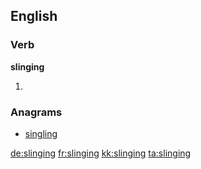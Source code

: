 ==English==

===Verb===
'''slinging'''

# {{present participle of|sling}}

===Anagrams===
* [[singling#English|singling]]

[[de:slinging]]
[[fr:slinging]]
[[kk:slinging]]
[[ta:slinging]]
